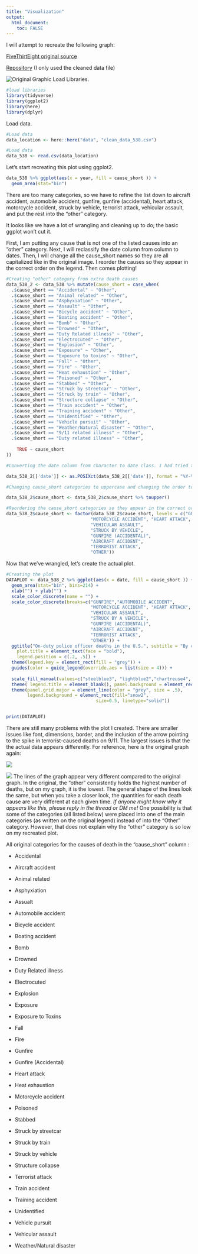 ---
title: "Visualization"
output: 
  html_document:
    toc: FALSE
---

I will attempt to recreate the following graph:  

[FiveThirtEight original source](https://fivethirtyeight.com/features/the-dallas-shooting-was-among-the-deadliest-for-police-in-u-s-history/)  

[Repository](https://github.com/fivethirtyeight/data/tree/master/police-deaths) (I only used the cleaned data file)  

![Original Graphic](/Users/algla/OneDrive/Desktop/MADA/AMANDAGLATTER-MADA-portfolio/images/original_538.png)
Load Libraries.

```{r}
#load libraries
library(tidyverse)
library(ggplot2)
library(here)
library(dplyr)
```


Load data.
```{r}

#Load data
data_location <- here::here("data", "clean_data_538.csv")

#Load data
data_538 <- read.csv(data_location)
```



Let's start recreating this plot using ggplot2.
```{r}
data_538 %>% ggplot(aes(x = year, fill = cause_short )) +
  geom_area(stat="bin")

```


There are too many categories, so we have to refine the list down to aircraft accident, automobile accident, gunfire, gunfire (accidental), heart attack, motorcycle accident, struck by vehicle, terrorist attack, vehicular assault, and put the rest into the "other" category.

It looks like we have a lot of wrangling and cleaning up to do; the basic ggplot won't cut it.  

First, I am putting any cause that is not one of the listed causes into an "other" category. Next, I will reclassify the date column from column to dates. Then, I will change all the cause_short names so they are all capitalized like in the original image. I reorder the causes so they appear in the correct order on the legend. Then comes plotting!

```{r}
#Creating "other" category from extra death causes
data_538_2 <- data_538 %>% mutate(cause_short = case_when(
  .$cause_short == "Accidental" ~ "Other",
  .$cause_short == "Animal related" ~ "Other",
  .$cause_short == "Asphyxiation" ~ "Other",
  .$cause_short == "Assault" ~ "Other",
  .$cause_short == "Bicycle accident" ~ "Other",
  .$cause_short == "Boating accident" ~ "Other",
  .$cause_short == "Bomb" ~ "Other",
  .$cause_short == "Drowned" ~ "Other",
  .$cause_short == "Duty Related illness" ~ "Other",
  .$cause_short == "Electrocuted" ~ "Other",
  .$cause_short == "Explosion" ~ "Other",
  .$cause_short == "Exposure" ~ "Other",
  .$cause_short == "Exposure to toxins" ~ "Other",
  .$cause_short == "Fall" ~ "Other",
  .$cause_short == "Fire" ~ "Other",
  .$cause_short == "Heat exhaustion" ~ "Other",
  .$cause_short == "Poisoned" ~ "Other",
  .$cause_short == "Stabbed" ~ "Other",
  .$cause_short == "Struck by streetcar" ~ "Other",
  .$cause_short == "Struck by train" ~ "Other",
  .$cause_short == "Structure collapse" ~ "Other",
  .$cause_short == "Train accident" ~ "Other",
  .$cause_short == "Training accident" ~ "Other",
  .$cause_short == "Unidentified" ~ "Other",
  .$cause_short == "Vehicle pursuit" ~ "Other",
  .$cause_short == "Weather/Natural disaster" ~ "Other",
  .$cause_short == "9/11 related illness" ~ "Other",
  .$cause_short == "Duty related illness" ~ "Other",
    
    TRUE ~ cause_short
))

#Converting the date column from character to date class. I had tried to just use year as the x axis, but it was not specific enough and the spikes did not look as precise as did the original plot.

data_538_2[['date']] <- as.POSIXct(data_538_2[['date']], format = "%Y-%m-%d")

#Changing cause_short categories to uppercase and changing the order to match the original image.

data_538_2$cause_short <- data_538_2$cause_short %>% toupper()

#Reordering the cause_short categories so they appear in the correct order in the legend on the plot.
data_538_2$cause_short <- factor(data_538_2$cause_short, levels = c("GUNFIRE","AUTOMOBILE ACCIDENT",
                                "MOTORCYCLE ACCIDENT", "HEART ATTACK",
                                "VEHICULAR ASSAULT",
                                "STRUCK BY VEHICLE", 
                                "GUNFIRE (ACCIDENTAL)",
                                "AIRCRAFT ACCIDENT",
                                "TERRORIST ATTACK",
                                "OTHER"))
```

Now that we've wrangled, let's create the actual plot.
```{r}

#Creating the plot
DATAPLOT <- data_538_2 %>% ggplot(aes(x = date, fill = cause_short )) +
  geom_area(stat="bin", bins=214) + 
  xlab("") + ylab("") + 
  scale_color_discrete(name = "") + 
  scale_color_discrete(breaks=c("GUNFIRE","AUTOMOBILE ACCIDENT",
                                "MOTORCYCLE ACCIDENT", "HEART ATTACK",
                                "VEHICULAR ASSAULT",
                                "STRUCK BY A VEHICLE", 
                                "GUNFIRE (ACCIDENTAL)",
                                "AIRCRAFT ACCIDENT",
                                "TERRORIST ATTACK",
                                "OTHER")) +
  ggtitle("On-duty police officer deaths in the U.S.", subtitle = "By cause since 1791") + theme(
    plot.title = element_text(face = "bold"),
    legend.position = c(.2, .5)) +
  theme(legend.key = element_rect(fill = "grey")) +
  guides(color = guide_legend(override.aes = list(size = 4))) + 
  
  scale_fill_manual(values=c("steelblue3", "lightblue2","chartreuse4", "lightgreen","red", "salmon", "orange","thistle2", "black","grey75")) +
  theme( legend.title = element_blank(), panel.background = element_rect(fill = "snow1", color = "grey", size = 1)) +
  theme(panel.grid.major = element_line(color = "grey", size = .5), 
        legend.background = element_rect(fill="snow2", 
                                  size=0.5, linetype="solid"))


print(DATAPLOT)

```

There are still many problems with the plot I created. There are smaller issues like font, dimensions, border, and the inclusion of the arrow pointing to the spike in terrorist-caused deaths on 9/11. The largest issues is that the the actual data appears differently. For reference, here is the original graph again:

![ ](/Users/algla/OneDrive/Desktop/MADA/AMANDAGLATTER-MADA-portfolio/images/original_538.png)

![](here::here("images", "original_538.png"))
The lines of the graph appear very different compared to the original graph. In the original, the "other" consistently holds the highest number of deaths, but on my graph, it is the lowest. The general shape of the lines look the same, but when you take a closer look, the quantities for each death cause are very different at each given time. 
*If anyone might know why it appears like this, please reply in the thread or DM me!* 
One possibility is that some of the categories (all listed below) were placed into one of the main categories (as written on the original legend) instead of into the "Other" category. However, that does not explain why the "other" category is so low on my recreated plot.

All original categories for the causes of death in the "cause_short" column :

* Accidental  

* Aircraft accident  

* Animal related  

* Asphyxiation  

* Assualt  

* Automobile accident  

* Bicycle accident  

* Boating accident  

* Bomb  

* Drowned  

* Duty Related illness  

* Electrocuted  

* Explosion  

* Exposure  

* Exposure to Toxins  

* Fall  

* Fire  

* Gunfire  

* Gunfire (Accidental)  

* Heart attack  

* Heat exhaustion  

* Motorcycle accident  

* Poisoned  

* Stabbed  

* Struck by streetcar  

* Struck by train  

* Struck by vehicle   

* Structure collapse  

* Terrorist attack  

* Train accident  

* Training accident  

* Unidentified  

* Vehicle pursuit  

* Vehicular assault  

* Weather/Natural disaster  
